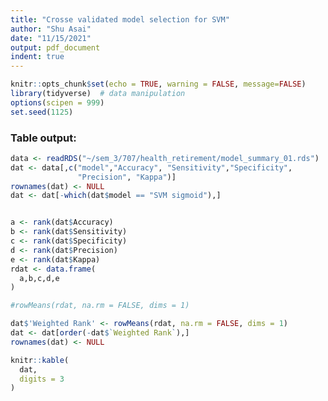 ```yaml
---
title: "Crosse validated model selection for SVM"
author: "Shu Asai"
date: "11/15/2021"
output: pdf_document
indent: true
---
```



```r
knitr::opts_chunk$set(echo = TRUE, warning = FALSE, message=FALSE)
library(tidyverse)  # data manipulation
options(scipen = 999)
set.seed(1125)
```


### Table output: 
```r
data <- readRDS("~/sem_3/707/health_retirement/model_summary_01.rds")
dat <- data[,c("model","Accuracy", "Sensitivity","Specificity", 
               "Precision", "Kappa")]
rownames(dat) <- NULL
dat <- dat[-which(dat$model == "SVM sigmoid"),]


a <- rank(dat$Accuracy)
b <- rank(dat$Sensitivity)
c <- rank(dat$Specificity)
d <- rank(dat$Precision)
e <- rank(dat$Kappa)
rdat <- data.frame(
  a,b,c,d,e
)

#rowMeans(rdat, na.rm = FALSE, dims = 1)

dat$'Weighted Rank' <- rowMeans(rdat, na.rm = FALSE, dims = 1)
dat <- dat[order(-dat$`Weighted Rank`),]
rownames(dat) <- NULL
```


```r
knitr::kable(
  dat,
  digits = 3
)
```

